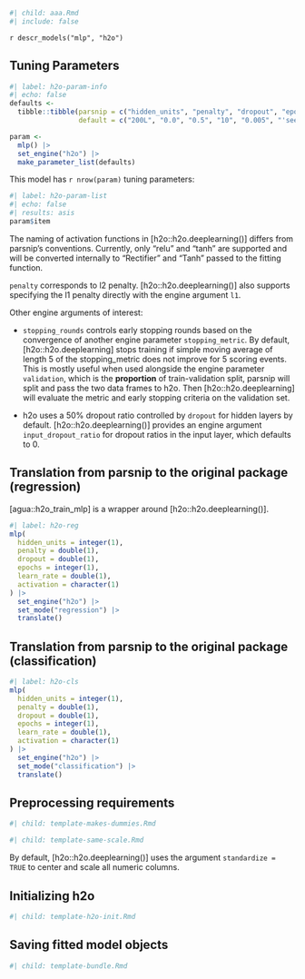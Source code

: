 ```r
#| child: aaa.Rmd
#| include: false
```

`r descr_models("mlp", "h2o")`

## Tuning Parameters

```r
#| label: h2o-param-info
#| echo: false
defaults <- 
  tibble::tibble(parsnip = c("hidden_units", "penalty", "dropout", "epochs", "learn_rate", "activation"),
                 default = c("200L", "0.0", "0.5", "10", "0.005", "'see below'"))

param <-
  mlp() |> 
  set_engine("h2o") |> 
  make_parameter_list(defaults)
```

This model has `r nrow(param)` tuning parameters:

```r
#| label: h2o-param-list
#| echo: false
#| results: asis
param$item
```

The naming of activation functions in [h2o::h2o.deeplearning()] differs from parsnip's conventions. Currently, only "relu" and "tanh" are supported and will be converted internally to "Rectifier" and "Tanh" passed to the fitting function.

`penalty` corresponds to l2 penalty. [h2o::h2o.deeplearning()] also supports specifying the l1 penalty directly with the engine argument `l1`. 

Other engine arguments of interest: 

- `stopping_rounds` controls early stopping rounds based on the convergence of another engine parameter `stopping_metric`. By default, [h2o::h2o.deeplearning] stops training if simple moving average of length 5 of the stopping_metric does not improve for 5 scoring events.  This is mostly useful when used alongside the engine parameter `validation`, which is the __proportion__ of train-validation split, parsnip will split and pass the two data frames to h2o. Then [h2o::h2o.deeplearning] will evaluate the metric and early stopping criteria on the validation set. 

- h2o uses a 50% dropout ratio controlled by `dropout` for hidden layers by default. [h2o::h2o.deeplearning()] provides an engine argument `input_dropout_ratio` for dropout ratios in the input layer, which defaults to 0. 


## Translation from parsnip to the original package (regression)


[agua::h2o_train_mlp] is a wrapper around [h2o::h2o.deeplearning()].

```r
#| label: h2o-reg
mlp(
  hidden_units = integer(1),
  penalty = double(1),
  dropout = double(1),
  epochs = integer(1),
  learn_rate = double(1),
  activation = character(1)
) |>  
  set_engine("h2o") |> 
  set_mode("regression") |> 
  translate()
```

## Translation from parsnip to the original package (classification)

```r
#| label: h2o-cls
mlp(
  hidden_units = integer(1),
  penalty = double(1),
  dropout = double(1),
  epochs = integer(1),
  learn_rate = double(1),
  activation = character(1)
) |> 
  set_engine("h2o") |> 
  set_mode("classification") |> 
  translate()
```


## Preprocessing requirements

```r
#| child: template-makes-dummies.Rmd
```

```r
#| child: template-same-scale.Rmd
```


By default, [h2o::h2o.deeplearning()] uses the argument `standardize = TRUE` to center and scale all numeric columns. 


## Initializing h2o 

```r
#| child: template-h2o-init.Rmd
```

## Saving fitted model objects

```r
#| child: template-bundle.Rmd
```
